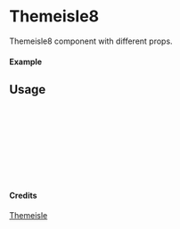 
<Meta of={Themeisle8} title="Themeisle/Themeisle8" />

# Themeisle8

Themeisle8 component with different props.

#### Example

<Canvas of={Themeisle8.Primary} />

## Usage

```ts
import { Themeisle8 } from "yadl-ui";

const Example = () => {
  return (
      <Themeisle8 />
  );
};

export default Example;
```

#### Credits
[Themeisle](https://themeisle.com/illustrations/)
